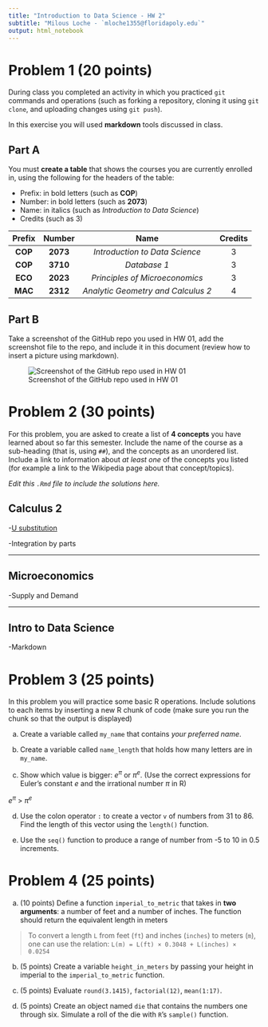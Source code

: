 ```yaml
---
title: "Introduction to Data Science - HW 2"
subtitle: "Milous Loche - `mloche1355@floridapoly.edu`"
output: html_notebook
---
```


# Problem 1 (20 points)

During class you completed an activity in which you practiced `git` commands and operations (such as forking a repository, cloning it using `git clone`, and uploading changes using `git push`).

In this exercise you will used **markdown** tools discussed in class. 

## Part A

You must **create a table** that shows the courses you are currently enrolled in, using the following for the headers of the table: 

- Prefix: in bold letters (such as **COP**)
- Number: in bold letters (such as **2073**)
- Name: in italics (such as _Introduction to Data Science_)
- Credits (such as 3)

|Prefix|Number|Name|Credits|
|:-----:|:------:|:-----------------------------:|:----:|
|**COP**|**2073**|_Introduction to Data Science_|3|
|**COP**|**3710**|_Database 1_|3|
|**ECO**|**2023**|_Principles of Microeconomics_|3|
|**MAC**|**2312**|_Analytic Geometry and Calculus 2_|4|

## Part B


Take a screenshot of the GitHub repo you used in HW 01, add the screenshot file to the repo, and include it in this document (review how to insert a picture using markdown).

![Screenshot of the GitHub repo used in HW 01](https://raw.githubusercontent.com/MilousLoche/book-exercises/master/chapter-03-exercises/HW%201%20screenshot.png)


# Problem 2 (30 points)

For this problem, you are asked to create a list of **4 concepts** you have learned about so far this semester. Include the name of the course as a sub-heading (that is, using `##`), and the concepts as an unordered list. Include a link to information about _at least one_ of the concepts you listed (for example a link to the Wikipedia page about that concept/topics).

_Edit this `.Rmd` file to include the solutions here._

## Calculus 2

-[U substitution](https://www.khanacademy.org/math/ap-calculus-ab/ab-integration-new/ab-6-9/a/review-applying-u-substitution)

-Integration by parts

-----------------------

## Microeconomics
-Supply and Demand

-----------------------
## Intro to Data Science
-Markdown




# Problem 3 (25 points)

In this problem you will practice some basic R operations. Include solutions to each items by inserting a new R chunk of code (make sure you run the chunk so that the output is displayed)


(a) Create a variable called `my_name` that contains _your preferred name_.

[my_name]: Milous

(b) Create a variable called `name_length` that holds how many letters are in `my_name`.

[name_lenght]: 6

(c) Show which value is bigger: $e^\pi$ or $\pi^e$. (Use the correct expressions for Euler's constant $e$ and the irrational number $\pi$ in R)

$e^\pi$ > $\pi^e$

(d) Use the colon operator `:` to create a vector `v` of numbers from 31 to 86. Find the length of this vector using the `length()` function.

(e) Use the `seq()` function to produce a range of number from -5 to 10 in 0.5 increments.


# Problem 4 (25 points)

(a) (10 points) Define a function `imperial_to_metric` that takes in **two arguments**: a number of feet and a number of inches. The function should return the equivalent length in meters

> To convert a length `L` from feet (`ft`) and inches (`inches`) to meters (`m`), one can use the relation: `L(m) = L(ft) × 0.3048 + L(inches) × 0.0254`


(b) (5 points) Create a variable `height_in_meters` by passing your height in imperial to the `imperial_to_metric` function.

(c) (5 points) Evaluate `round(3.1415)`, `factorial(12)`, `mean(1:17)`.

(d) (5 points) Create an object named `die` that contains the numbers one through six. Simulate a roll of the die with `R`’s `sample()` function. 


